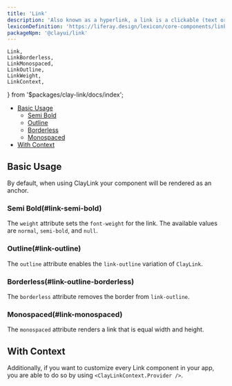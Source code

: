 ```yaml
---
title: 'Link'
description: 'Also known as a hyperlink, a link is a clickable (text or image) element used for navigation purposes.'
lexiconDefinition: 'https://liferay.design/lexicon/core-components/link/'
packageNpm: '@clayui/link'
---
```


	Link,
	LinkBorderless,
	LinkMonospaced,
	LinkOutline,
	LinkWeight,
	LinkContext,
} from '$packages/clay-link/docs/index';

<div class="nav-toc-absolute">
<div class="nav-toc">

-   [Basic Usage](#basic-usage)
    -   [Semi Bold](#link-semi-bold)
    -   [Outline](#link-outline)
    -   [Borderless](#link-outline-borderless)
    -   [Monospaced](#link-monospaced)
-   [With Context](#with-context)

</div>
</div>

## Basic Usage

By default, when using ClayLink your component will be rendered as an anchor.

<Link />

### Semi Bold(#link-semi-bold)

The `weight` attribute sets the `font-weight` for the link. The available values are `normal`, `semi-bold`, and `null`.

<LinkWeight />

### Outline(#link-outline)

The `outline` attribute enables the `link-outline` variation of `ClayLink`.

<LinkOutline />

### Borderless(#link-outline-borderless)

The `borderless` attribute removes the border from `link-outline`.

<LinkBorderless />

### Monospaced(#link-monospaced)

The `monospaced` attribute renders a link that is equal width and height.

<LinkMonospaced />

## With Context

Additionally, if you want to customize every Link component in your app, you are able to do so by using `<ClayLinkContext.Provider />`.

<LinkContext />
